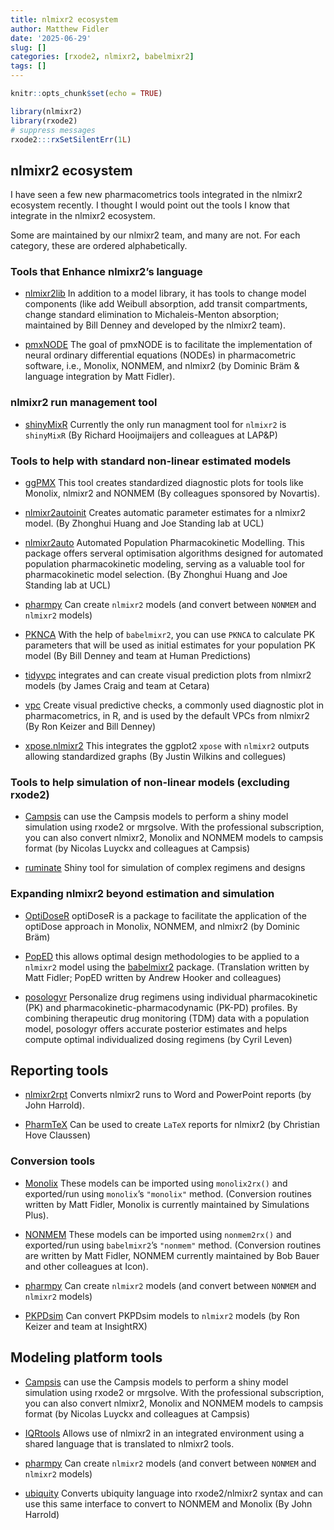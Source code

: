 ```yaml
---
title: nlmixr2 ecosystem
author: Matthew Fidler
date: '2025-06-29'
slug: []
categories: [rxode2, nlmixr2, babelmixr2]
tags: []
---
```


```r
knitr::opts_chunk$set(echo = TRUE)

library(nlmixr2)
library(rxode2)
# suppress messages
rxode2:::rxSetSilentErr(1L)
```
## nlmixr2 ecosystem

I have seen a few new pharmacometrics tools integrated in the nlmixr2
ecosystem recently.  I thought I would point out the tools I know that
integrate in the nlmixr2 ecosystem.


Some are maintained by our nlmixr2 team, and many are not.  For each
category, these are ordered alphabetically.

### Tools that Enhance nlmixr2's language

- [nlmixr2lib](https://github.com/nlmixr2/nlmixr2lib) In addition to a
  model library, it has tools to change model components (like add
  Weibull absorption, add transit compartments, change standard
  elimination to Michaleis-Menton absorption; maintained by Bill
  Denney and developed by the nlmixr2 team).

- [pmxNODE](https://github.com/braemd/pmxNODE) The goal of pmxNODE is
  to facilitate the implementation of neural ordinary differential
  equations (NODEs) in pharmacometric software, i.e., Monolix, NONMEM,
  and nlmixr2 (by Dominic Bräm & language integration by Matt Fidler).

### nlmixr2 run management tool

- [shinyMixR](https://richardhooijmaijers.github.io/shinyMixR/articles/shinyMixR-vignette.html)
  Currently the only run managment tool for `nlmixr2` is `shinyMixR`
  (By Richard Hooijmaijers and colleagues at LAP&P)

### Tools to help with standard non-linear estimated models

- [ggPMX](https://github.com/ggPMXdevelopment/ggPMX) This tool creates
  standardized diagnostic plots for tools like Monolix, nlmixr2 and
  NONMEM (By colleagues sponsored by Novartis).

- [nlmixr2autoinit](https://github.com/ucl-pharmacometrics/nlmixr2autoinit)
  Creates automatic parameter estimates for a nlmixr2 model. (By
  Zhonghui Huang and Joe Standing lab at UCL)

- [nlmixr2auto](https://github.com/ucl-pharmacometrics/nlmixr2auto)
  Automated Population Pharmacokinetic Modelling. This package offers
  serveral optimisation algorithms designed for automated population
  pharmacokinetic modeling, serving as a valuable tool for
  pharmacokinetic model selection. (By Zhonghui Huang and Joe Standing
  lab at UCL)

- [pharmpy](https://pharmpy.github.io/latest/index.html) Can create
  `nlmixr2` models (and convert between `NONMEM` and `nlmixr2` models)

- [PKNCA](https://humanpred.github.io/pknca/) With the help of
  `babelmixr2`, you can use `PKNCA` to calculate PK parameters that
  will be used as initial estimates for your population PK model (By
  Bill Denney and team at Human Predictions)

- [tidyvpc](https://certara.github.io/tidyvpc/articles/tidyvpc_nlmixr2.html)
  integrates and can create visual prediction plots from nlmixr2
  models (by James Craig and team at Cetara)

- [vpc](https://github.com/ronkeizer/vpc) Create visual predictive
  checks, a commonly used diagnostic plot in pharmacometrics, in R,
  and is used by the default VPCs from nlmixr2 (By Ron Keizer and Bill
  Denney)

- [xpose.nlmixr2](https://github.com/nlmixr2/xpose.nlmixr2) This
  integrates the ggplot2 `xpose` with `nlmixr2` outputs allowing
  standardized graphs (By Justin Wilkins and collegues)

### Tools to help simulation of non-linear models (excluding rxode2)

- [Campsis](https://calvagone.github.io/) can use the Campsis models
  to perform a shiny model simulation using rxode2 or mrgsolve.  With
  the professional subscription, you can also convert nlmixr2, Monolix
  and NONMEM models to campsis format (by Nicolas Luyckx and
  colleagues at Campsis)

- [ruminate](https://ruminate.ubiquity.tools/) Shiny tool for
  simulation of complex regimens and designs

### Expanding nlmixr2 beyond estimation and simulation

- [OptiDoseR](https://github.com/braemd/optiDoseR) optiDoseR is a
  package to facilitate the application of the optiDose approach in
  Monolix, NONMEM, and nlmixr2 (by Dominic Bräm)

- [PopED](https://andrewhooker.github.io/PopED/) this allows optimal
  design methodologies to be applied to a `nlmixr2` model using the
  [babelmixr2](https://nlmixr2.github.io/babelmixr2/articles/PopED.html)
  package. (Translation written by Matt Fidler; PopED written by
  Andrew Hooker and colleagues)

- [posologyr](https://levenc.github.io/posologyr/) Personalize drug
  regimens using individual pharmacokinetic (PK) and
  pharmacokinetic-pharmacodynamic (PK-PD) profiles. By combining
  therapeutic drug monitoring (TDM) data with a population model,
  posologyr offers accurate posterior estimates and helps compute
  optimal individualized dosing regimens (by Cyril Leven)

## Reporting tools

- [nlmixr2rpt](https://github.com/nlmixr2/nlmixr2rpt) Converts nlmixr2
  runs to Word and PowerPoint reports (by John Harrold).

- [PharmTeX](https://pharmtex.org/) Can be used to create `LaTeX`
  reports for nlmixr2 (by Christian Hove Claussen)

### Conversion tools

- [Monolix](https://www.simulations-plus.com/software/monolix/monolix/)
  These models can be imported using `monolix2rx()` and exported/run
  using `monolix`'s `"monolix"` method. (Conversion routines written
  by Matt Fidler, Monolix is currently maintained by Simulations Plus).

- [NONMEM](https://www.iconplc.com/solutions/technologies/nonmem)
  These models can be imported using `nonmem2rx()` and exported/run
  using `babelmixr2`'s `"nonmem"` method.  (Conversion routines are
  written by Matt Fidler, NONMEM currently maintained by Bob Bauer and
  other colleagues at Icon).

- [pharmpy](https://pharmpy.github.io/latest/index.html) Can create
  `nlmixr2` models (and convert between `NONMEM` and `nlmixr2` models)

- [PKPDsim](https://insightrx.github.io/PKPDsim/reference/pkpdsim_to_nlmixr.html)
  Can convert PKPDsim models to `nlmixr2` models (by Ron Keizer and
  team at InsightRX)


## Modeling platform tools

- [Campsis](https://calvagone.github.io/) can use the Campsis models
  to perform a shiny model simulation using rxode2 or mrgsolve.  With
  the professional subscription, you can also convert nlmixr2, Monolix
  and NONMEM models to campsis format (by Nicolas Luyckx and
  colleagues at Campsis)

- [IQRtools](https://www.intiquan.com/iqr-tools/) Allows use of
  nlmixr2 in an integrated environment using a shared language that is
  translated to nlmixr2 tools.

- [pharmpy](https://pharmpy.github.io/latest/index.html) Can create
  `nlmixr2` models (and convert between `NONMEM` and `nlmixr2` models)

- [ubiquity](https://r.ubiquity.tools/) Converts ubiquity language
  into rxode2/nlmixr2 syntax and can use this same interface to
  convert to NONMEM and Monolix (By John Harrold)
